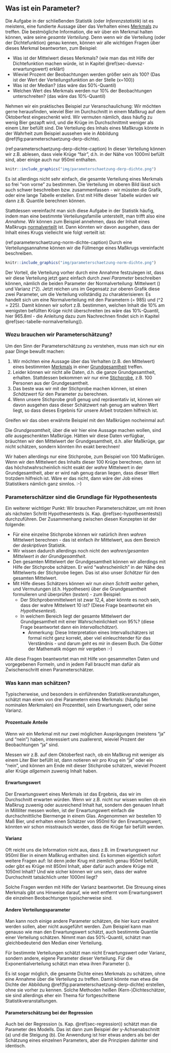 ## Was ist ein Parameter? {#sec-wat-parameter}

Die Aufgabe in der schließenden Statistik (oder *Inferenzstatistik*) ist es meistens, eine fundierte Aussage über das Verhalten eines [Merkmals](#sec-ggsm) zu treffen. Die bestmögliche Information, die wir über ein Merkmal halten können, wäre seine *gesamte Verteilung*. Denn wenn wir die Verteilung (oder der Dichtefunktion) genau kennen, können wir alle wichtigen Fragen über dieses Merkmal beantworten, zum Beispiel:

- Was ist der Mittelwert dieses Merkmals? (wie man das mit Hilfe der Dichtefunktion machen würde, ist in Kapitel \@ref(sec-duevsz-erwartungswert) erklärt)
- Wieviel Prozent der Beobachtungen werden größer sein als 100? (Das ist der Wert der Verteilungsfunktion an der Stelle \(x=100\))
- Was ist der Median? (das wäre das 50%-Quantil)
- Welchen Wert des Merkmals werden nur 10% der Beobachtungen unterschreiten? (das wäre das 10%-Quantil)

Nehmen wir ein praktisches Beispiel zur Veranschaulichung: Wir möchten gerne herausfinden, wieviel Bier im Durchschnitt in einem Maßkrug auf dem Oktoberfest eingeschenkt wird. Wir vermuten nämlich, dass häufig zu wenig Bier gezapft wird, und die Krüge im Durchschnittmit weniger als einem Liter befüllt sind. Die Verteilung des Inhals eines Maßkrugs könnte in der Wahrheit zum Beispiel aussehen wie in Abbildung \@ref(fig:parameterschaetzung-derp-dichte).

(ref:parameterschaetzung-derp-dichte-caption) In dieser Verteilung können wir z.B. ablesen, dass viele Krüge "fair", d.h. in der Nähe von 1000ml befüllt sind, aber einige auch nur 950ml enthalten.

```r
knitr::include_graphics("img/parameterschaetzung-derp-dichte.png")
```

Es ist allerdings nicht sehr einfach, die gesamte Verteilung eines Merkmals so frei "von vorne" zu bestimmen. Die Verteilung im oberen Bild lässt sich auch schwer beschreiben bzw. zusammenfassen - wir müssten die Grafik, oder eine lange Tabelle erstellen. Erst mit Hilfe dieser Tabelle würden wir dann z.B. Quantile berechnen können.

Stattdessen vereinfacht man sich diese Aufgabe in der Statistik häufig, indem man eine bestimmte Verteilungsfamilie unterstellt, man trifft also eine *Annahme*. Wir können zum Beispiel annehmen, dass der Inhalt eines Maßkrugs [normalverteilt](#sec-normalverteilung) ist. Dann könnten wir davon ausgehen, dass der Inhalt eines Krugs vielleicht wie folgt verteilt ist:

(ref:parameterschaetzung-norm-dichte-caption) Durch eine Verteilungsannahme können wir die Füllmenge eines Maßkrugs vereinfacht beschreiben.

```r
knitr::include_graphics("img/parameterschaetzung-norm-dichte.png")
```

Der Vorteil, die Verteilung vorher durch eine Annahme festzulegen ist, dass wir diese Verteilung jetzt ganz einfach durch *zwei Parameter* beschreiben können, nämlich die beiden Parameter der Normalverteilung: Mittelwert \(\mu\) und Varianz \(\sigma^2\). Jetzt reichen uns im Gegensatz zur oberen Grafik diese zwei Parameter, um die Verteilung vollständig zu charakterisieren: Es handelt sich um eine Normalverteilung mit den Parametern \(\mu = 985\) und \(\sigma^2 = 225\). Damit können wir sofort z.B. bestimmen, welchen Inhalt die 10% am wenigsten befüllten Krüge nicht überschreiten (es wäre das 10%-Quantil, hier 965.8ml - die Anleitung dazu zum Nachrechnen findet sich in Kapitel \@ref(sec-tabelle-normalverteilung)).

### Wozu brauchen wir Parameterschätzung?

Um den Sinn der Parameterschätzung zu verstehen, muss man sich nur ein paar Dinge bewußt machen:

1. Wir möchten eine Aussage über das Verhalten (z.B. den Mittelwert) eines bestimmten [Merkmals](#sec-ggsm) in einer [Grundgesamtheit](#sec-ggsm) treffen.
2. Leider können wir nicht alle Daten, d.h. die ganze Grundgesamtheit, erhalten. Stattdessen bekommen wir nur eine [Stichprobe](#sec-ggsm), z.B. 100 Personen aus der Grundgesamtheit.
3. Das beste was wir mit der Stichprobe machen können, ist einen *Schätzwert* für den Parameter zu berechnen.
4. Wenn unsere Stichprobe groß genug und repräsentativ ist, können wir davon ausgehen dass dieser Schätzwert nah genug am wahren Wert liegt, so dass dieses Ergebnis für unsere Arbeit trotzdem hilfreich ist.

Greifen wir das oben erwähnte Beispiel mit den Maßkrügen nocheinmal auf:

Die *Grundgesamtheit*, über die wir hier eine Aussage machen wollen, sind *alle* ausgeschenkten Maßkrüge. Hätten wir diese Daten verfügbar, bräuchten wir den Mittelwert der Grundgesamtheit, d.h. aller Maßkrüge, gar nicht schätzen, sondern könnten ihn exakt berechnen!

Wir haben allerdings nur eine Stichprobe, zum Beispiel von 100 Maßkrügen. Wenn wir den Mittelwert des Inhalts dieser 100 Krüge berechnen, dann ist das höchstwahrscheinlich nicht exakt der *wahre* Mittelwert in der Grundgesamtheit, aber er wird nah genug daran liegen, dass dieser Wert trotzdem hilfreich ist. Wäre er das nicht, dann wäre der Job eines Statistikers nämlich ganz sinnlos. :-)

### Parameterschätzer sind die Grundlage für Hypothesentests

Ein weiterer wichtiger Punkt: Wir brauchen Parameterschätzer, um mit ihnen als nächsten Schritt Hypothesentests (s. Kap. \@ref(sec-hypothesentests)) durchzuführen. Der Zusammenhang zwischen diesen Konzepten ist der folgende:

- Für eine einzelne Stichprobe können wir natürlich ihren *wahren* Mittelwert berechnen - das ist einfach ihr Mittelwert, aus dem Bereich der *deskriptiven* Statistik.
- Wir wissen dadurch allerdings noch nicht den *wahren/gesamten Mittelwert in der Grundgesamtheit*.
- Den gesamten Mittelwert der Grundgesamtheit können wir allerdings mit Hilfe der Stichprobe schätzen. Er wird "wahrscheinlich" in der Nähe des Mittelwerts der Stichprobe liegen. Das ist also unser *Schätzer* für den gesamten Mittelwert.
- Mit Hilfe dieses Schätzers können wir nun *einen Schritt weiter* gehen, und Vermutungen (d.h. Hypothesen) über die Grundgesamtheit formulieren und überprüfen (*testen*) - zum Beispiel:
    - Der Stichprobenmittelwert ist zwar 12,4, aber könnte es noch sein, dass der wahre Mittelwert 10 ist? (Diese Frage beantwortet ein *Hypothesentest*).
    - In welchem Bereich liegt der gesamte Mittelwert der Grundgesamtheit mit einer Wahrscheinlichkeit von 95%? (diese Frage beantwortet dann ein *Intervallschätzer*).
        - Anmerkung: Diese Interpretation eines Intervallschätzers ist formal nicht ganz korrekt, aber viel einleuchtender für das Verständnis - und darum geht es mir in diesem Buch. Die Götter der Mathematik mögen mir vergeben :-)

Alle diese Fragen beantwortet man mit Hilfe von gesammelten Daten und vorgegebenen Formeln, und in jedem Fall braucht man dafür als Zwischenschritt einen Parameterschätzer.

### Was kann man schätzen?

Typischerweise, und besonders in einführenden Statistikveranstaltungen, schätzt man einen von drei Parametern eines Merkmals: (häufig bei nominalen Merkmalen) ein Prozentteil, sein Erwartungswert, oder seine Varianz.

#### Prozentuale Anteile

Wenn wir ein Merkmal mit nur zwei möglichen Ausprägungen (meistens "ja" und "nein") haben, interessiert uns zuallererst, wieviel Prozent der Beobachtungen "ja" sind.

Messen wir z.B. auf dem Oktoberfest nach, ob ein Maßkrug mit weniger als einem Liter Bier befüllt ist, dann notieren wir pro Krug ein "ja" oder ein "nein", und können am Ende mit dieser Stichprobe schätzen, wieviel Prozent aller Krüge *allgemein* zuwenig Inhalt haben.

#### Erwartungswert

Der Erwartungswert eines Merkmals ist das Ergebnis, das wir im Durchschnitt erwarten würden. Wenn wir z.B. nicht nur wissen wollen ob ein Maßkrug zuwenig oder ausreichend Inhalt hat, sondern den genauen Inhalt in Milliliter messen wollen, ist der Erwartungswert einfach die durchschnittliche Biermenge in einem Glas. Angenommen wir bestellen 10 Maß Bier, und erhalten einen Schätzer von 950ml für den Erwartungswert, könnten wir schon misstrauisch werden, dass die Krüge fair befüllt werden.

#### Varianz

Oft reicht uns die Information nicht aus, dass z.B. im Erwartungswert nur 950ml Bier in einem Maßkrug enthalten sind. Es kommen eigentlich sofort weitere Fragen auf: Ist denn jeder Krug mit ziemlich genau 950ml befüllt, oder gibt es Krüge mit 850ml Inhalt, aber dafür auch andere Krüge mit 1050ml Inhalt? Und wie sicher können wir uns sein, dass der wahre Durchschnitt tatsächlich unter 1000ml liegt?

Solche Fragen werden mit Hilfe der Varianz beantwortet. Die Streuung eines Merkmals gibt uns Hinweise darauf, wie weit entfernt vom Erwartungswert die einzelnen Beobachtungen typischerweise sind.

#### Andere Verteilungsparameter

Man kann noch einige andere Parameter schätzen, die hier kurz erwähnt werden sollen, aber nicht ausgeführt werden. Zum Beispiel kann man genauso wie man den Erwartungswert schätzt, auch bestimmte Quantile einer Verteilung schätzen. Nimmt man das 50%-Quantil, schätzt man gleichbedeutend den Median einer Verteilung.

Für bestimmte Verteilungen schätzt man nicht Erwartungswert oder Varianz, sondern andere, eigene Parameter dieser Verteilung. Für die Exponentialverteilung schätzt man etwa ihren Parameter \(\lambda\).

Es ist sogar möglich, die gesamte Dichte eines Merkmals zu schätzen, ohne eine Annahme über die Verteilung zu treffen. Damit könnte man etwa die Dichte der Abbildung \@ref(fig:parameterschaetzung-derp-dichte) erstellen, ohne sie vorher zu kennen. Solche Methoden heißen (Kern-)Dichteschätzer, sie sind allerdings eher ein Thema für fortgeschrittene Statistikveranstaltungen.

#### Parameterschätzung bei der Regression

Auch bei der Regression (s. Kap. \@ref(sec-regression)) schätzt man die Parameter des Modells. Das ist dann zum Beispiel der y-Achsenabschnitt \(a\) und die Steigung \(b\). Die Anwendung ist hier etwas anders als bei der Schätzung eines einzelnen Parameters, aber die Prinzipien dahinter sind identisch.
